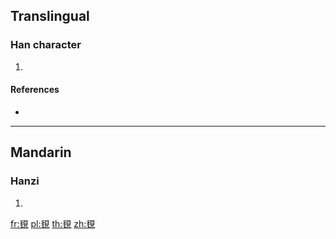 {{character info/new}}
==Translingual==

===Han character===
{{Han char|rn=147|rad=見|as=04|sn=11|four=|canj=HUBUU}}

# {{defn|Han|sort=見04}}

====References====
* {{Han ref|kx=1134.020|dkj=34813|dj=1600.060|hdz=63665.090|uh=8992|ud=35218}}

----

==Mandarin==

===Hanzi===
{{cmn-hanzi|pin=[[máo]] ([[mao2]])|wg=mao<sup>2</sup>}}

# {{defn|lang=cmn|sort=見04}}

[[fr:覒]]
[[pl:覒]]
[[th:覒]]
[[zh:覒]]